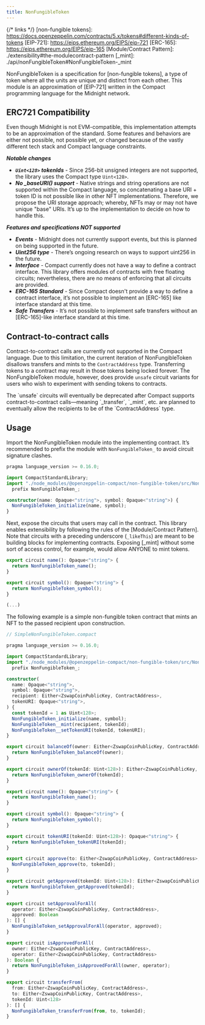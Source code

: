 ```yaml
---
title: NonFungibleToken
---
```


{/* links */}
[non-fungible tokens]: https://docs.openzeppelin.com/contracts/5.x/tokens#different-kinds-of-tokens
[EIP-721]: https://eips.ethereum.org/EIPS/eip-721
[ERC-165]: https://eips.ethereum.org/EIPS/eip-165
[Module/Contract Pattern]: ./extensibility#the-modulecontract-pattern
[_mint]: ./api/nonFungibleToken#NonFungibleToken-_mint

NonFungibleToken is a specification for [non-fungible tokens],
a type of token where all the units are unique and distinct from each other.
This module is an approximation of [EIP-721] written in the Compact programming language for the Midnight network.

## ERC721 Compatibility

Even though Midnight is not EVM-compatible, this implementation attempts to be an approximation of the standard.
Some features and behaviors are either not possible, not possible yet,
or changed because of the vastly different tech stack and Compact language constraints.

***Notable changes***

* ***`Uint<128>` tokenIds*** - Since 256-bit unsigned integers are not supported,
the library uses the Compact type `Uint<128>`.
* ***No _baseURI() support*** - Native strings and string operations are not supported within the Compact language,
so concatenating a base URI + token ID is not possible like in other NFT implementations.
Therefore, we propose the URI storage approach; whereby, NFTs may or may not have unique "base" URIs.
It’s up to the implementation to decide on how to handle this.

***Features and specifications NOT supported***

* ***Events*** - Midnight does not currently support events, but this is planned on being supported in the future.
* ***Uint256 type*** - There’s ongoing research on ways to support uint256 in the future.
* ***Interface*** - Compact currently does not have a way to define a contract interface.
This library offers modules of contracts with free floating circuits;
nevertheless, there are no means of enforcing that all circuits are provided.
* ***ERC-165 Standard*** - Since Compact doesn't provide a way to define a contract interface,
it’s not possible to implement an [ERC-165] like interface standard at this time.
* ***Safe Transfers*** - It’s not possible to implement safe transfers without an [ERC-165]-like
interface standard at this time.

## Contract-to-contract calls

Contract-to-contract calls are currently not supported in the Compact language.
Due to this limitation, the current iteration of NonFungibleToken disallows transfers and mints to the `ContractAddress` type.
Transferring tokens to a contract may result in those tokens being locked forever.
The NonFungibleToken module, however, does provide `unsafe` circuit variants for users who wish to experiment with sending tokens to contracts.

<Callout type='warn'>
The `unsafe` circuits will eventually be deprecated after Compact supports contract-to-contract calls—meaning
`_transfer`, `_mint`, etc. are planned to eventually allow the recipients to be of the `ContractAddress` type.
</Callout>

## Usage

Import the NonFungibleToken module into the implementing contract.
It’s recommended to prefix the module with `NonFungibleToken_` to avoid circuit signature clashes.

```typescript
pragma language_version >= 0.16.0;

import CompactStandardLibrary;
import "./node_modules/@openzeppelin-compact/non-fungible-token/src/NonFungibleToken"
  prefix NonFungibleToken_;

constructor(name: Opaque<"string">, symbol: Opaque<"string">) {
  NonFungibleToken_initialize(name, symbol);
}

```

Next, expose the circuits that users may call in the contract.
This library enables extensibility by following the rules of the [Module/Contract Pattern].
Note that circuits with a preceding underscore (`_likeThis`) are meant to be building blocks for implementing contracts.
Exposing [_mint] without some sort of access control, for example, would allow ANYONE to mint tokens.

```typescript
export circuit name(): Opaque<"string"> {
  return NonFungibleToken_name();
}

export circuit symbol(): Opaque<"string"> {
  return NonFungibleToken_symbol();
}

(...)
```

The following example is a simple non-fungible token contract that mints an NFT to the passed recipient upon construction.

```typescript
// SimpleNonFungibleToken.compact

pragma language_version >= 0.16.0;

import CompactStandardLibrary;
import "./node_modules/@openzeppelin-compact/non-fungible-token/src/NonFungibleToken"
  prefix NonFungibleToken_;

constructor(
  name: Opaque<"string">,
  symbol: Opaque<"string">,
  recipient: Either<ZswapCoinPublicKey, ContractAddress>,
  tokenURI: Opaque<"string">,
) {
  const tokenId = 1 as Uint<128>;
  NonFungibleToken_initialize(name, symbol);
  NonFungibleToken__mint(recipient, tokenId);
  NonFungibleToken__setTokenURI(tokenId, tokenURI);
}

export circuit balanceOf(owner: Either<ZswapCoinPublicKey, ContractAddress>): Uint<128> {
  return NonFungibleToken_balanceOf(owner);
}

export circuit ownerOf(tokenId: Uint<128>): Either<ZswapCoinPublicKey, ContractAddress> {
  return NonFungibleToken_ownerOf(tokenId);
}

export circuit name(): Opaque<"string"> {
  return NonFungibleToken_name();
}

export circuit symbol(): Opaque<"string"> {
  return NonFungibleToken_symbol();
}

export circuit tokenURI(tokenId: Uint<128>): Opaque<"string"> {
  return NonFungibleToken_tokenURI(tokenId);
}

export circuit approve(to: Either<ZswapCoinPublicKey, ContractAddress>, tokenId: Uint<128>): [] {
  NonFungibleToken_approve(to, tokenId);
}

export circuit getApproved(tokenId: Uint<128>): Either<ZswapCoinPublicKey, ContractAddress> {
  return NonFungibleToken_getApproved(tokenId);
}

export circuit setApprovalForAll(
  operator: Either<ZswapCoinPublicKey, ContractAddress>,
  approved: Boolean
): [] {
  NonFungibleToken_setApprovalForAll(operator, approved);
}

export circuit isApprovedForAll(
  owner: Either<ZswapCoinPublicKey, ContractAddress>,
  operator: Either<ZswapCoinPublicKey, ContractAddress>
): Boolean {
  return NonFungibleToken_isApprovedForAll(owner, operator);
}

export circuit transferFrom(
  from: Either<ZswapCoinPublicKey, ContractAddress>,
  to: Either<ZswapCoinPublicKey, ContractAddress>,
  tokenId: Uint<128>
): [] {
  NonFungibleToken_transferFrom(from, to, tokenId);
}

```
